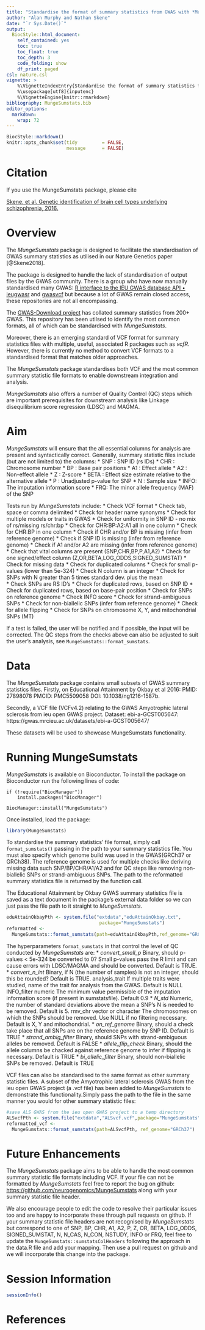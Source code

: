 ```yaml
---
title: "Standardise the format of summary statistics from GWAS with *MungeSumstats*"
author: "Alan Murphy and Nathan Skene"
date: "`r Sys.Date()`"
output:
  BiocStyle::html_document:
    self_contained: yes
    toc: true
    toc_float: true
    toc_depth: 3
    code_folding: show
    df_print: paged
csl: nature.csl
vignette: >
    %\VignetteIndexEntry{Standardise the format of summary statistics from GWAS with MungeSumstats} 
    %\usepackage[utf8]{inputenc}
    %\VignetteEngine{knitr::rmarkdown} 
bibliography: MungeSumstats.bib
editor_options: 
  markdown: 
    wrap: 72
---
```


```r
BiocStyle::markdown()
knitr::opts_chunk$set(tidy         = FALSE,
                      message      = FALSE)

```

# Citation

If you use the MungeSumstats package, please cite

[Skene, et al. Genetic identification of brain cell types underlying
schizophrenia, 2016.](https://www.nature.com/articles/s41588-018-0129-5)

# Overview

The *MungeSumstats* package is designed to facilitate the
standardisation of GWAS summary statistics as utilised in our Nature
Genetics paper [@Skene2018].

The package is designed to handle the lack of standardisation of output
files by the GWAS community. There is a group who have now manually
standardised many GWAS: [R interface to the IEU GWAS database API •
ieugwasr](https://mrcieu.github.io/ieugwasr/) and
[gwasvcf](https://github.com/MRCIEU/gwasvcf) but because a lot of GWAS
remain closed access, these repositories are not all encompassing.

The [GWAS-Download
project](https://github.com/mikegloudemans/gwas-download) has collated
summary statistics from 200+ GWAS. This repository has been utilsed to
identify the most common formats, all of which can be standardised with
*MungeSumstats*.

Moreover, there is an emerging standard of VCF format for summary
statistics files with multiple, useful, associated R packages such as
*vcfR*. However, there is currently no method to convert VCF formats to
a standardised format that matches older approaches.

The *MungeSumstats* package standardises both VCF and the most common
summary statistic file formats to enable downstream integration and
analysis.

*MungeSumstats* also offers a number of Quality Control (QC) steps 
which are important prerequisites for downstream analysis like Linkage 
disequilibrium score regression (LDSC) and MAGMA.

# Aim

*MungeSumstats* will ensure that the all essential columns for analysis are 
present and syntactically correct. Generally, summary statistic files include 
(but are not limited to) the columns: 
  * SNP : SNP ID (rs IDs) 
  * CHR : Chromosome number 
  * BP : Base pair positions
  * A1 : Effect allele 
  * A2 : Non-effect allele
  * Z : Z-score
  * BETA : Effect size estimate relative to the alternative allele 
  * P : Unadjusted p-value for SNP
  * N : Sample size
  * INFO: The imputation information score
  * FRQ: The minor allele frequency (MAF) of the SNP

Tests run by *MungeSumstats* include:
  * Check VCF format
  * Check tab, space or comma delimited
  * Check for header name synonyms
  * Check for multiple models or traits in GWAS
  * Check for uniformity in SNP ID - no mix of rs/missing rs/chr:bp 
  * Check for CHR:BP:A2:A1 all in one column
  * Check for CHR:BP in one column
  * Check if CHR and/or BP is missing (infer from reference genome)
  * Check if SNP ID is missing (infer from reference genome)
  * Check if A1 and/or A2 are missing (infer from reference genome)
  * Check that vital columns are present (SNP,CHR,BP,P,A1,A2)
  * Check for one signed/effect column (Z,OR,BETA,LOG_ODDS,SIGNED_SUMSTAT)
  * Check for missing data
  * Check for duplicated columns
  * Check for small p-values (lower than  5e-324)
  * Check N column is an integer
  * Check for SNPs with N greater than 5 times standard dev. plus the mean  
  * Check SNPs are RS ID's
  * Check for duplicated rows, based on SNP ID
  * Check for duplicated rows, based on base-pair position
  * Check for SNPs on reference genome
  * Check INFO score
  * Check for strand-ambiguous SNPs
  * Check for non-biallelic SNPs (infer from reference genome)
  * Check for allele flipping
  * Check for SNPs on chromosome X, Y, and mitochondrial SNPs (MT)
  
If a test is failed, the user will be notified and if possible, the input will 
be corrected. The QC steps from the checks above can also be adjusted to suit 
the user's analysis, see `MungeSumstats::format_sumstats`.

# Data

The *MungeSumstats* package contains small subsets of GWAS summary
statistics files. Firstly, on Educational Attainment by Okbay et al 2016: PMID:
27898078 PMCID: PMC5509058 DOI: 10.1038/ng1216-1587b.

Secondly, a VCF file (VCFv4.2) relating to the GWAS Amyotrophic lateral 
sclerosis from ieu open GWAS project. Dataset: ebi-a-GCST005647:
https://gwas.mrcieu.ac.uk/datasets/ebi-a-GCST005647/

These datasets will be used to showcase MungeSumstats functionality.

# Running MungeSumstats

*MungeSumstats* is available on Bioconductor. To install the package on 
Bioconductor run the following lines of code:

```
if (!require("BiocManager"))
    install.packages("BiocManager")

BiocManager::install("MungeSumstats")
```
Once installed, load the package:

```r
library(MungeSumstats)
```

To standardise the summary statistics' file format, simply call
`format_sumstats()` passing in the path to your summary statistics file.
You must also specify which genome build was used in the GWAS(GRCh37 or GRCh38).
The reference genome is used for multiple checks like deriving missing 
data such SNP/BP/CHR/A1/A2 and for QC steps like removing non-biallelic
SNPs or strand-ambiguous SNPs. The path to the reformatted summary statistics 
file is returned by the function call.

The Educational Attainment by Okbay GWAS summary statistics file is saved as a 
text document in the package's external data folder so we can just pass the file
path to it straight to *MungeSumstats*.

```r
eduAttainOkbayPth <- system.file("extdata","eduAttainOkbay.txt",
                                  package="MungeSumstats")
reformatted <- 
  MungeSumstats::format_sumstats(path=eduAttainOkbayPth,ref_genome="GRCh37")
```

The hyperparameters `format_sumstats` in that control the level of QC conducted 
by *MungeSumstats* are:
  * *convert_small_p* Binary, should p-values < 5e-324 be converted to 0? Small p-values pass the R limit and can cause errors with LDSC/MAGMA and should be converted. Default is TRUE.
  * *convert_n_int* Binary, if N (the number of samples) is not an integer, should this be rounded? Default is TRUE.
analysis_trait If multiple traits were studied, name of the trait for analysis from the GWAS. Default is NULL
INFO_filter numeric The minimum value permissible of the imputation information score (if present in sumstatsfile). Default 0.9
  * *N_std* Numeric, the number of standard deviations above the mean a SNP's N is needed to be removed. Default is 5.
rmv_chr vector or character The chromosomes on which the SNPs should be removed. Use NULL if no filtering necessary. Default is X, Y and mitochondrial. 
  * *on_ref_genome* Binary, should a check take place that all SNPs are on the reference genome by SNP ID. Default is TRUE
  * *strand_ambig_filter* Binary, should SNPs with strand-ambiguous alleles be removed. Default is FALSE
  * *allele_flip_check* Binary, should the allele columns be chacked against reference genome to infer if flipping is necessary. Default is TRUE
  * *bi_allelic_filter* Binary, should non-biallelic SNPs be removed. Default is TRUE

VCF files can also be standardised to the same format as other summary statistic
files. A subset of the Amyotrophic lateral sclerosis GWAS from the ieu open GWAS
project (a .vcf file) has been added to *MungeSumstats* to demonstrate this 
functionality.Simply pass the path to the file in the same manner you would for 
other summary statistic files:

```r
#save ALS GWAS from the ieu open GWAS project to a temp directory
ALSvcfPth <- system.file("extdata","ALSvcf.vcf",package="MungeSumstats")
reformatted_vcf <- 
  MungeSumstats::format_sumstats(path=ALSvcfPth, ref_genome="GRCh37")
```

# Future Enhancements

The *MungeSumstats* package aims to be able to handle the most common
summary statistic file formats including VCF. If your file can not be
formatted by *MungeSumstats* feel free to report the bug on github:
<https://github.com/neurogenomics/MungeSumstats> along with your summary
statistic file header. 

We also encourage people to edit the code to resolve their particular issues 
too and are happy to incorporate these through pull requests on github. If your
summary statistic file headers are not recognised by *MungeSumstats* but 
correspond to one of SNP, BP, CHR, A1, A2, P, Z, OR, BETA, LOG_ODDS,
SIGNED_SUMSTAT, N, N_CAS, N_CON, NSTUDY, INFO or FRQ, feel free to update the 
`MungeSumstats::sumstatsColHeaders` following the approach in the data.R file
and add your mapping. Then use a pull request on github and we will incorporate 
this change into the package.

# Session Information
```r
sessionInfo()
```

# References
